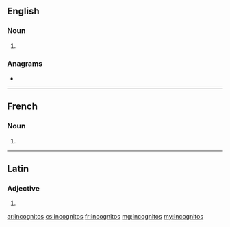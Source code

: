 ==English==

===Noun===
{{head|en|noun plural form}}

# {{plural of|incognito|lang=en}}

===Anagrams===
* {{l|en|cognitions}}

----

==French==

===Noun===
{{head|fr|noun plural form|g=?}}

# {{plural of|incognito|lang=fr}}

----

==Latin==

===Adjective===
{{la-adj-form|incognitōs}}

# {{inflection of|incognitus||acc|m|p|lang=la}}

[[ar:incognitos]]
[[cs:incognitos]]
[[fr:incognitos]]
[[mg:incognitos]]
[[my:incognitos]]